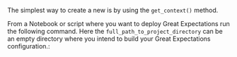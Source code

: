 
The simplest way to create a new <TechnicalTag relative="../../../" tag="data_context" text="Data Context" /> is by using the `get_context()` method.

From a Notebook or script where you want to deploy Great Expectations run the following command. Here the `full_path_to_project_directory` can be an empty directory where you intend to build your Great Expectations configuration.:

```python name="tests/integration/docusaurus/deployment_patterns/aws_cloud_storage_pandas.py imports"
```